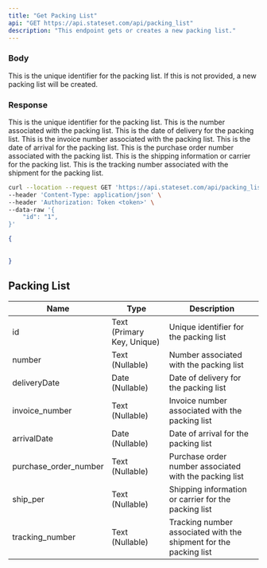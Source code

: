 ```yaml
---
title: "Get Packing List"
api: "GET https://api.stateset.com/api/packing_list"
description: "This endpoint gets or creates a new packing list."
---
```


### Body

<ParamField body="id" type="string">
  This is the unique identifier for the packing list. If this is not provided, a new packing list will be created.
</ParamField>


### Response

<ResponseField body="id" type="string">
  This is the unique identifier for the packing list.
</ResponseField>

<ResponseField body="number" type="string">
  This is the number associated with the packing list.
</ResponseField>

<ResponseField body="deliveryDate" type="string">
  This is the date of delivery for the packing list.
</ResponseField>

<ResponseField body="invoice_number" type="string">
  This is the invoice number associated with the packing list.
</ResponseField>

<ResponseField body="arrivalDate" type="string">
  This is the date of arrival for the packing list.
</ResponseField>

<ResponseField body="purchase_order_number" type="string">
  This is the purchase order number associated with the packing list.
</ResponseField>

<ResponseField body="ship_per" type="string">
  This is the shipping information or carrier for the packing list.
</ResponseField>

<ResponseField body="tracking_number" type="string">
  This is the tracking number associated with the shipment for the packing list.
</ResponseField>

<RequestExample>

```bash cURL
curl --location --request GET 'https://api.stateset.com/api/packing_list' \
--header 'Content-Type: application/json' \
--header 'Authorization: Token <token>' \
--data-raw '{
    "id": "1",
}'
```

</RequestExample>

<ResponseExample>

```json Response
{
    
  
}
```

</ResponseExample>

## Packing List

| Name                    | Type                       | Description                                                       |
| ----------------------- | -------------------------- | ----------------------------------------------------------------- |
| id                      | Text (Primary Key, Unique) | Unique identifier for the packing list                            |
| number                  | Text (Nullable)            | Number associated with the packing list                           |
| deliveryDate            | Date (Nullable)            | Date of delivery for the packing list                             |
| invoice\_number         | Text (Nullable)            | Invoice number associated with the packing list                   |
| arrivalDate             | Date (Nullable)            | Date of arrival for the packing list                              |
| purchase\_order\_number | Text (Nullable)            | Purchase order number associated with the packing list            |
| ship\_per               | Text (Nullable)            | Shipping information or carrier for the packing list              |
| tracking\_number        | Text (Nullable)            | Tracking number associated with the shipment for the packing list |